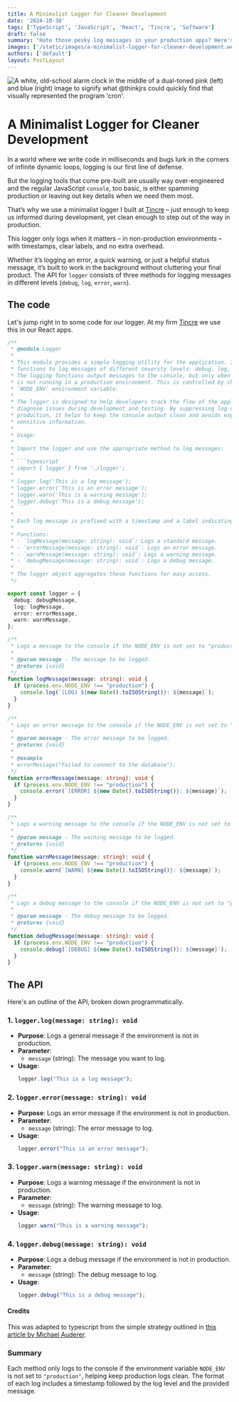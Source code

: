 ```yaml
---
title: A Minimalist Logger for Cleaner Development
date: '2024-10-30'
tags: ['TypeScript', 'JavaScript', 'React', 'Tincre', 'Software']
draft: false
summary: "Hate those pesky log messages in your production apps? Here's what we do at Tincre to mangle our logs and more."
images: ['/static/images/a-minimalist-logger-for-cleaner-development.webp']
authors: ['default']
layout: PostLayout
---
```


<Image
  className="rounded-md shadow-md"
  src="/static/images/a-minimalist-logger-for-cleaner-development.webp"
  alt="A white, old-school alarm clock in the middle of a dual-toned pink (left) and blue (right) image to signify what @thinkjrs could quickly find that visually represented the program 'cron'."
  height={928}
  width={1232}
/>

# A Minimalist Logger for Cleaner Development

In a world where we write code in milliseconds and bugs lurk in the corners of infinite dynamic loops, logging is our first line of defense.

But the logging tools that come pre-built are usually way over-engineered and the regular JavaScript `console`, too basic, is either spamming production or leaving out key details when we need them most.

That’s why we use a minimalist logger I built at [Tincre](https://tincre.com?ref=thinkjrs.dev) – just enough to keep us informed during development, yet clean enough to step out of the way in production.

This logger only logs when it matters – in non-production environments – with timestamps, clear labels, and no extra overhead.

Whether it’s logging an error, a quick warning, or just a helpful status message, it’s built to work in the background without cluttering your final product.
The API for `logger` consists of three methods for logging messages in different levels (`debug`, `log`, `error`, `warn`). 

## The code

Let's jump right in to some code for our logger. At my firm [Tincre](https://tincre.com) we use this in our React apps.

```typescript
/**
 * @module Logger
 *
 * This module provides a simple logging utility for the application. It includes
 * functions to log messages of different severity levels: debug, log, error, and warn.
 * The logging functions output messages to the console, but only when the application
 * is not running in a production environment. This is controlled by checking the
 * `NODE_ENV` environment variable.
 *
 * The logger is designed to help developers track the flow of the application and
 * diagnose issues during development and testing. By suppressing log output in
 * production, it helps to keep the console output clean and avoids exposing potentially
 * sensitive information.
 *
 * Usage:
 *
 * Import the logger and use the appropriate method to log messages:
 *
 * ```typescript
 * import { logger } from './logger';
 *
 * logger.log('This is a log message');
 * logger.error('This is an error message');
 * logger.warn('This is a warning message');
 * logger.debug('This is a debug message');
 * ```
 *
 * Each log message is prefixed with a timestamp and a label indicating the log level.
 *
 * Functions:
 * - `logMessage(message: string): void`: Logs a standard message.
 * - `errorMessage(message: string): void`: Logs an error message.
 * - `warnMessage(message: string): void`: Logs a warning message.
 * - `debugMessage(message: string): void`: Logs a debug message.
 *
 * The logger object aggregates these functions for easy access.
 */

export const logger = {
  debug: debugMessage,
  log: logMessage,
  error: errorMessage,
  warn: warnMessage,
};

/**
 * Logs a message to the console if the NODE_ENV is not set to "production".
 *
 * @param message - The message to be logged.
 * @returns {void}
 */
function logMessage(message: string): void {
  if (process.env.NODE_ENV !== "production") {
    console.log(`[LOG] ${new Date().toISOString()}: ${message}`);
  }
}

/**
 * Logs an error message to the console if the NODE_ENV is not set to "production".
 *
 * @param message - The error message to be logged.
 * @returns {void}
 *
 * @example
 * errorMessage("Failed to connect to the database");
 */
function errorMessage(message: string): void {
  if (process.env.NODE_ENV !== "production") {
    console.error(`[ERROR] ${new Date().toISOString()}: ${message}`);
  }
}

/**
 * Logs a warning message to the console if the NODE_ENV is not set to "production".
 *
 * @param message - The warning message to be logged.
 * @returns {void}
 */
function warnMessage(message: string): void {
  if (process.env.NODE_ENV !== "production") {
    console.warn(`[WARN] ${new Date().toISOString()}: ${message}`);
  }
}

/**
 * Logs a debug message to the console if the NODE_ENV is not set to "production".
 *
 * @param message - The debug message to be logged.
 * @returns {void}
 */
function debugMessage(message: string): void {
  if (process.env.NODE_ENV !== "production") {
    console.debug(`[DEBUG] ${new Date().toISOString()}: ${message}`);
  }
}
```
## The API 

Here's an outline of the API, broken down programmatically. 

### 1. `logger.log(message: string): void`
- **Purpose**: Logs a general message if the environment is not in production.
- **Parameter**:
  - `message` (string): The message you want to log.
- **Usage**:
  ```typescript
  logger.log("This is a log message");
  ```

### 2. `logger.error(message: string): void`
- **Purpose**: Logs an error message if the environment is not in production.
- **Parameter**:
  - `message` (string): The error message to log.
- **Usage**:
  ```typescript
  logger.error("This is an error message");
  ```

### 3. `logger.warn(message: string): void`
- **Purpose**: Logs a warning message if the environment is not in production.
- **Parameter**:
  - `message` (string): The warning message to log.
- **Usage**:
  ```typescript
  logger.warn("This is a warning message");
  ```
### 4. `logger.debug(message: string): void`
- **Purpose**: Logs a debug message if the environment is not in production.
- **Parameter**:
  - `message` (string): The debug message to log.
- **Usage**:
  ```typescript
  logger.debug("This is a debug message");
  ```

#### Credits

This was adapted to typescript from the simple strategy outlined in [this article by Michael Auderer](https://www.loggly.com/blog/best-practices-for-client-side-logging-and-error-handling-in-react/).

### Summary
Each method only logs to the console if the environment variable `NODE_ENV` is not set to `"production"`, helping keep production logs clean. The format of each log includes a timestamp followed by the log level and the provided message.

<BlogNewsletterForm />


